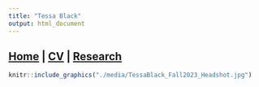 ```yaml
---
title: "Tessa Black"
output: html_document
---
```


## [Home](https://tessacblack.github.io) | [CV](https://tessacblack.github.io/cv) | [Research](https://tessacblack.github.io/research)

```r
knitr::include_graphics("./media/TessaBlack_Fall2023_Headshot.jpg")
```
